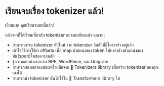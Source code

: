 # เรียนจบเรื่อง tokenizer แล้ว!

เยี่ยมมาก คุณเรียนจบบทนี้แล้ว!

หลังจากที่ได้เรียนเกี่ยวกับ tokenizer อย่างละเอียดแล้ว คุณจะ :

- สามารถเทรน tokenizer ตัวใหม่ จาก tokenizer อีกตัวที่มีโครงสร้างอยู่แล้ว
- เข้าใจวิธีการใช้ค่า offsets เพื่อ map ตำแหน่งของ token ไปหาค่าช่วงตำแหน่งของมัน(span)ในข้อความหลัก
- รู้ความแตกต่างระหว่าง BPE, WordPiece, และ Unigram
- สามารถผสมผสานแต่ละเครื่องมือจาก 🤗 Tokenizers library เพื่อสร้าง tokenizer ของคุณเองได้
- สามารถนำ tokenizer นั้นไปใช้ใน 🤗 Transformers library ได้
